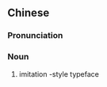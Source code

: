 {{also|仿宋体}}
==Chinese==
{{zh-forms|type=12|s=仿宋体}}

===Pronunciation===
{{zh-pron
|m=fǎngsòngtǐ
|c=fong2 sung3 tai2
|cat=n
}}

===Noun===
{{zh-noun}}

# imitation {{w|Song dynasty|Song-dynasty}}-style typeface

{{zh-cat|Typography}}